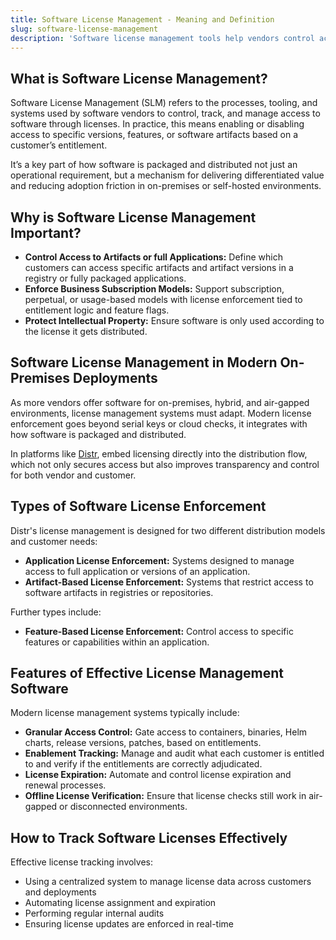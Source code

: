 ```yaml
---
title: Software License Management - Meaning and Definition
slug: software-license-management
description: 'Software license management tools help vendors control access to software artifacts and enable businesses to track their software entitlement adjudication.'
---
```

## What is Software License Management?

Software License Management (SLM) refers to the processes, tooling, and systems used by software vendors to control, track, and manage access to software through licenses.
In practice, this means enabling or disabling access to specific versions, features, or software artifacts based on a customer’s entitlement.

It’s a key part of how software is packaged and distributed not just an operational requirement, but a mechanism for delivering differentiated value and reducing adoption friction in on-premises or self-hosted environments.

## Why is Software License Management Important?

- **Control Access to Artifacts or full Applications:** Define which customers can access specific artifacts and artifact versions in a registry or fully packaged applications.
- **Enforce Business Subscription Models:** Support subscription, perpetual, or usage-based models with license enforcement tied to entitlement logic and feature flags.
- **Protect Intellectual Property:** Ensure software is only used according to the license it gets distributed.

## Software License Management in Modern On-Premises Deployments

As more vendors offer software for on-premises, hybrid, and air-gapped environments, license management systems must adapt.
Modern license enforcement goes beyond serial keys or cloud checks, it integrates with how software is packaged and distributed.

In platforms like [Distr](https://distr.sh/docs/guides/license-mgmt/), embed licensing directly into the distribution flow, which not only secures access but also improves transparency and control for both vendor and customer.

## Types of Software License Enforcement

Distr's license management is designed for two different distribution models and customer needs:

- **Application License Enforcement:** Systems designed to manage access to full application or versions of an application.
- **Artifact-Based License Enforcement:** Systems that restrict access to software artifacts in registries or repositories.

Further types include:
- **Feature-Based License Enforcement:** Control access to specific features or capabilities within an application.

## Features of Effective License Management Software

Modern license management systems typically include:

- **Granular Access Control:** Gate access to containers, binaries, Helm charts, release versions, patches, based on entitlements.
- **Enablement Tracking:** Manage and audit what each customer is entitled to and verify if the entitlements are correctly adjudicated.
- **License Expiration:** Automate and control license expiration and renewal processes.
- **Offline License Verification:** Ensure that license checks still work in air-gapped or disconnected environments.

## How to Track Software Licenses Effectively

Effective license tracking involves:

- Using a centralized system to manage license data across customers and deployments
- Automating license assignment and expiration
- Performing regular internal audits
- Ensuring license updates are enforced in real-time

